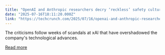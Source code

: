 ```yaml
---
title: "OpenAI and Anthropic researchers decry ‘reckless’ safety culture at Elon Musk’s xAI"
date: "2025-07-16T18:11:20.000Z"
link: "https://techcrunch.com/2025/07/16/openai-and-anthropic-researchers-decry-reckless-safety-culture-at-elon-musks-xai/"
---
```


The criticisms follow weeks of scandals at xAI that have overshadowed the company's technological advances.

[Read more](https://techcrunch.com/2025/07/16/openai-and-anthropic-researchers-decry-reckless-safety-culture-at-elon-musks-xai/)
